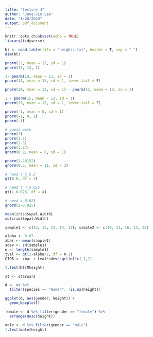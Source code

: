 ```yaml
---
title: "lecture 4"
author: "Jung-Jin Lee"
date: "1/28/2020"
output: pdf_document
---
```


```r
knitr::opts_chunk$set(echo = TRUE)
library(tidyverse)
```

```r
ht <- read.table(file = "heights.txt", header = T, sep = " ")
dim(ht)
```

```r
pnorm(12, mean = 13, sd = 1)
pnorm(13, 13, 1)

1- pnorm(14, mean = 13, sd = 1)
pnorm(14, mean = 13, sd = 1, lower.tail = F)

pnorm(14, mean = 13, sd = 1) - pnorm(11, mean = 13, sd = 1)
```

```r
1 - pnorm(15, mean = 13, sd = 1)
pnorm(15, mean = 13, sd = 1, lower.tail = F)

pnorm(-1, mean = 0, sd = 1)
pnorm(-1, 0, 1)
pnorm(-1)
```

```r
# guess work
pnorm(1)
pnorm(1.5)
pnorm(1.3)
pnorm(1.27)
qnorm(0.9, mean = 0, sd = 1)

pnorm(1.28152)
qnorm(0.5, mean = 11, sd = 3) 
```

```r
# need t_5_0.2
qt(0.8, df = 5)

# need t_4_0.025
qt(1-0.025, df = 4)

# need z_0.025
qnorm(1-0.025)
```

```r
mean(iris$Sepal.Width)
sd(iris$Sepal.Width)
```

```r
sample1 <- c(12, 13, 13, 14, 13); sample2 <- c(10, 11, 16, 13, 15)

alpha <- 0.05
xbar <- mean(sample1)
sdev <- sd(sample1)
n <- length(sample1)
tval <- qt(1-alpha/2, df = n-1)
CI95 <- xbar + tval*sdev/sqrt(n)*c(-1,1)
```

```r
t.test(ht$Mheight)
```

```r
st <- starwars
```

```r
d <- st %>%
  filter(species == "Human", !is.na(height))
```

```r
ggplot(d, aes(gender, height)) +
  geom_boxplot()
```

```r
female <- d %>% filter(gender == "female") %>%
  arrange(desc(height))

male <- d %>% filter(gender == "male") 
t.test(male$height)
```



